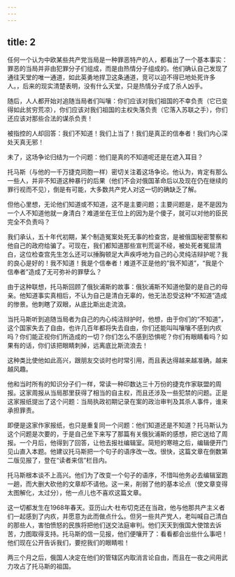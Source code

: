 ```yaml
---
---
---
```

title: 2
---



任何一个认为中欧某些共产党当局是一种罪恶特产的人，都看出了一个基本事实：罪恶的当局并非由犯罪分子们组成，而是由热情分子组成的。他们确认自己发现了通往天堂的唯一通道，如此英勇地捍卫这条通道，竞可以迫不得已地处死许多人。，后来的现实清楚表明，没有什么天堂，只是热情分子成了杀人凶手。

随后，人人都开始对追随当局者们叫嚷：你们应该对我们祖国的不幸负责（它已变得如此贫穷荒凉），你们应该对我们祖国的主权失落负责（它落入苏联之手），你们还应该对那些合法的谋杀负责！

被指控的人却回答：我们不知道！我们上当了！我们是真正的信奉者！我们内心深处天真无邪！

未了，这场争论归结为一个问题：他们是真的不知道呢还是在遮入耳目？

托马斯（与他的一千万捷克同胞一样）密切关注着这场争论。他认为，肯定有那么一些人，并非不知道这种暴行的后果（他们不会对俄国革命后以及现在仍在继续的罪行视而不见），倒是有可能，大多数共产党人对这一切的确缺乏了解。

但他心里想，无论他们知道或不知道，这不是主要问题；主要问题是，是不是因为一个人不知道他就一身清白？难道坐在王位上的因为是个傻子，就可以对他的臣民完全不负责吗？

我们承认，五十年代初期，某个制造冤案处死无事的检查宫，是被俄国秘密警察和他自己的政府给骗了。可现在，我们都知道那些宣判荒诞不经，被处死者冤屈清白，这位检查宫先生怎么还可以捶胸顿足大声疾呼地为自己的心灵纯洁辩护呢？我的良心是好的！我不知道！我是个信奉者！难道不正是他的“我不知道”，“我是个信奉者”造成了无可弥补的罪孽么？

由于这种联想，托马斯回顾了俄狄浦斯的故事：俄狄浦斯不知道他娶的是自己的母亲。他知道事实真相后，不认为自己是清白无辜的，他无法忍受这种“不知道”造成的惨景。他刺瞎了双眼，从底比斯出走流浪。

当托马斯听到追随当局者为自己的内心纯洁辩护时，他想，由于你们的“不知道”，这个国家失去了自由，也许几百年都将失去自由，你们还能叫叫嚷嚷不感到内疚吗？你们能正视你们所造成的一切？你们怎么不感到恐惧呢？你们有眼睛看吗？如果有的话，你们该把眼睛刺掉，远离底比斯流浪去！

这种类比使他如此高兴，跟朋友交谈时也时常引用，而且表达得越来越准确，越来越风趣。

他和当时所有的知识分子们一样，常读一种印数达三十万份的捷克作家联盟的周报。这家周报从当局那里获得了相当的自主权，而且还涉及一些犯禁的问题。正是这家报纸提出了这个问题：当局执政初期记录在案的政治审判及其杀人事件，谁来承担罪责。

即便是这家作家报纸，也只是重复同一个问题：他们知道还是不知道？托马斯认为这个问题是次要的，于是自己坐下来写了那篇有关俄狄浦斯的感想，把它送给了周报。一个月后，他得到了回答，让他去报社编辑室。简短的寒暄之后，编辑便开门见山直入本题。他建议托马斯把一个句子的语序改一改。很快，这篇文章在倒数第二版见报了，登在“读者来信”栏目内。

托马斯根本谈不上高兴。他们为了改变一个句子的语序，不惜叫他务必去编辑室跑一趟，而大删大砍他的文章却不请他。这一来，削弱了他的基本论点（使文章变得太图解化，太过分），他一点儿也不喜欢这篇文章。

这一切都发生在1968年春天。亚历山大·杜布切克还在当政，他与他那共产主义者们一起感到了内疚，并愿意为此而做点什么。但另一些共产党人，老叫喊自己清白的那些人，害怕愤怒的民族将把他们送交法庭审判。他们天天到俄国大使馆去诉苦，力图取得支持。托马斯的信一见报，他们便嚷开了：看看都会出些什么事吧！他们现在公开告诉我们，要挖我们的眼睛啦！

两三个月之后，俄国人决定在他们的管辖区内取消言论自由，而且在一夜之间用武力攻占了托马斯的祖国。